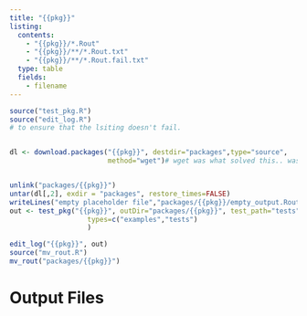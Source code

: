 ```yaml
---
title: "{{pkg}}"
listing:
  contents:
    - "{{pkg}}/*.Rout"
    - "{{pkg}}/**/*.Rout.txt"
    - "{{pkg}}/**/*.Rout.fail.txt"
  type: table
  fields: 
    - filename
---
```



```r
source("test_pkg.R")
source("edit_log.R")
# to ensure that the lsiting doesn't fail.


dl <- download.packages("{{pkg}}", destdir="packages",type="source",
                        method="wget")# wget was what solved this.. was getting binary versions


unlink("packages/{{pkg}}")
untar(dl[,2], exdir = "packages", restore_times=FALSE)
writeLines("empty placeholder file","packages/{{pkg}}/empty_output.Rout")
out <- test_pkg("{{pkg}}", outDir="packages/{{pkg}}", test_path="tests",
                   types=c("examples","tests")
                   )

edit_log("{{pkg}}", out)
source("mv_rout.R")
mv_rout("packages/{{pkg}}")

```

# Output Files
